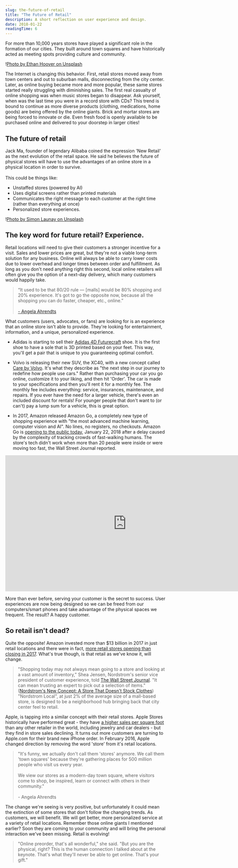 ```yaml
---
slug: the-future-of-retail
title: "The Future of Retail"
description: A short reflection on user experience and design.
date: 2018-01-22
readingTime: 6
---
```


For more than 10,000 years stores have played a significant role in the formation of our cities. They built around town squares and have historically acted as meeting spots providing culture and community.

!<a href="/images/articles/ethan-hoover-2351521812018.webp">Photo by Ethan Hoover on Unsplash</a>

The Internet is changing this behavior. First, retail stores moved away from town centers and out to suburban malls, disconnecting from the city center. Later, as online buying became more and more popular, these same stores started really struggling with diminishing sales. The first real casualty of online shopping was when music stores began to disappear. Ask yourself, when was the last time you were in a record store with CDs? This trend is bound to continue as more diverse products (clothing, medications, home goods) are being offered by the online giants. Brick and mortar stores are being forced to innovate or die. Even fresh food is openly available to be purchased online and delivered to your doorstep in larger cities!

## The future of retail

Jack Ma, founder of legendary Alibaba coined the expression 'New Retail' as the next evolution of the retail space. He said he believes the future of physical stores will have to use the advantages of an online store in a physical location in order to survive.<br /><br />
This could be things like:

- Unstaffed stores (powered by AI)
- Uses digital screens rather than printed materials
- Communicates the right message to each customer at the right time (rather than everything at once)
- Personalized store experiences.

!<a href="/images/articles/simon-launay-4029532112018.webp">Photo by Simon Launay on Unsplash</a>

## The key word for future retail? Experience.

Retail locations will need to give their customers a stronger incentive for a visit. Sales and lower prices are great, but they're not a viable long-term solution for any business.  Online will always be able to carry lower costs due to lower overhead and longer times between order and fulfillment. As long as you don't need anything right this second, local online retailers will often give you the option of a next-day delivery, which many customers would happily take.

>“It used to be that 80/20 rule — [malls] would be 80% shopping and 20% experience. It's got to go the opposite now, because all the shopping you can do faster, cheaper, etc., online.”<br /><br /><a href="https://www.buzzfeed.com/nicolenguyen/meet-the-woman-who-wants-to-change-the-way-you-buy-your?utm_term=.vo2mokQ7X#.vo2mokQ7X">- Angela Ahrendts</a>

What customers (users, advocates, or fans) are looking for is an experience that an online store isn't able to provide. They're looking for entertainment, information, and a unique, personalized experience.

- Adidas is starting to sell their <a href="https://www.highsnobiety.com/2017/04/10/adidas-futurecraft-4d-details/">Adidas 4D Futurecraft</a> shoe. It is the first shoe to have a sole that is 3D printed based on your feet. This way, you'll get a pair that is unique to you guaranteeing optimal comfort.

- Volvo is releasing their new SUV, the XC40, with a new concept called <a href="https://www.volvocars.com/intl/cars/care-by-volvo">Care by Volvo</a>. It's what they describe as "the next step in our journey to redefine how people use cars." Rather than purchasing your car you go online, customize it to your liking, and then hit 'Order'. The car is made to your specifications and then you'll rent it for a monthly fee. The monthly fee includes everything: service, insurances, maintenance, and repairs. If you ever have the need for a larger vehicle, there's even an included discount for rentals! For younger people that don't want to (or can't) pay a lump sum for a vehicle, this is great option.

- In 2017, Amazon released Amazon Go, a completely new type of shopping experience with "the most advanced machine learning, computer vision and AI". No lines, no registers, no checkouts. Amazon Go is <a href="https://qz.com/1184978/amazon-gos-ai-powered-grocery-store-is-opening-to-the-public-in-seattle-tomorrow/?mc_cid=a72cb2c3c8&mc_eid=d3f1b01c8e">opening to the public today</a>, January 22, 2018 after a delay caused by the complexity of tracking crowds of fast-walking humans. The store's tech didn't work when more than 20 people were inside or were moving too fast, the Wall Street Journal reported.

<iframe width="760" height="428" src="https://www.youtube.com/embed/NrmMk1Myrxc" frameborder="0" allow="autoplay; encrypted-media" allowfullscreen></iframe>

More than ever before, serving your customer is the secret to success. User experiences are now being designed so we can be freed from our computers/smart phones and take advantage of the physical spaces we frequent. The result? A happy customer.

## So retail isn't dead?
Quite the opposite! Amazon invested more than $13 billion in 2017 in just retail locations and there were in fact, <a href="https://www.forbes.com/sites/richardkestenbaum/2017/09/11/there-will-be-more-retail-stores-opening-than-closing-in-2017/#3dab6313447f">more retail stores opening than closing in 2017</a>.
What's true though, is that retail as we've know it, will change.

>"Shopping today may not always mean going to a store and looking at a vast amount of inventory," Shea Jensen, Nordstrom's senior vice president of customer experience, told <a href="https://www.wsj.com/articles/nordstrom-tries-on-a-new-look-stores-without-merchandise-1505044981">The Wall Street Journal</a>. "It can mean trusting an expert to pick out a selection of items." (<a href="https://www.npr.org/sections/thetwo-way/2017/09/11/550119193/nordstrom-tries-out-a-new-store-that-doesn-t-stock-clothes">Nordstrom's New Concept: A Store That Doesn't Stock Clothes</a>) "Nordstrom Local", at just 2% of the average size of a mall-based store, is designed to be a neighborhood hub bringing back that city center feel to retail.

Apple, is tapping into a similar concept with their retail stores. Apple Stores historically have performed great - they have <a href="http://www.prnewswire.com/news-releases/retails-most-profitable-square-footage-636947493.html">a higher sales per square foot</a> than any other retailer in the world, including jewelry and car dealers -  but they find in store sales declining. It turns out more customers are turning to Apple.com for their brand new iPhone order. In February 2016, Apple changed direction by removing the word 'store' from it's retail locations.

>"It's funny, we actually don't call them 'stores' anymore. We call them 'town squares' because they're gathering places for 500 million people who visit us every year.<br /><br />We view our stores as a modern-day town square, where visitors come to shop, be inspired, learn or connect with others in their community."<br /><br />- Angela Ahrendts

The change we're seeing is very positive, but unfortunately it could mean the extinction of some stores that don't follow the changing trends. As customers, we will benefit. We will get better, more personalized service at a variety of retail locations. Remember those online giants I mentioned earlier? Soon they are coming to your community and will bring the personal interaction we've been missing. Retail is evolving!

>"Online preorder, that's all wonderful," she said. "But you are the physical, right? This is the human connection I talked about at the keynote. That's what they'll never be able to get online. That's your gift."